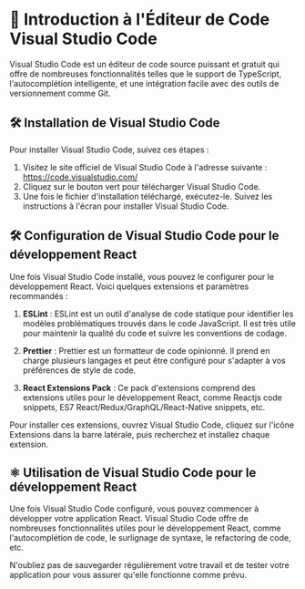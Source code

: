 # 📘 Introduction à l'Éditeur de Code Visual Studio Code

Visual Studio Code est un éditeur de code source puissant et gratuit qui offre de nombreuses fonctionnalités telles que le support de TypeScript, l'autocomplétion intelligente, et une intégration facile avec des outils de versionnement comme Git.

## 🛠️ Installation de Visual Studio Code

Pour installer Visual Studio Code, suivez ces étapes :

1. Visitez le site officiel de Visual Studio Code à l'adresse suivante : https://code.visualstudio.com/
2. Cliquez sur le bouton vert pour télécharger Visual Studio Code.
3. Une fois le fichier d'installation téléchargé, exécutez-le. Suivez les instructions à l'écran pour installer Visual Studio Code.

## 🛠️ Configuration de Visual Studio Code pour le développement React

Une fois Visual Studio Code installé, vous pouvez le configurer pour le développement React. Voici quelques extensions et paramètres recommandés :

1. **ESLint** : ESLint est un outil d'analyse de code statique pour identifier les modèles problématiques trouvés dans le code JavaScript. Il est très utile pour maintenir la qualité du code et suivre les conventions de codage.

2. **Prettier** : Prettier est un formatteur de code opinionné. Il prend en charge plusieurs langages et peut être configuré pour s'adapter à vos préférences de style de code.

3. **React Extensions Pack** : Ce pack d'extensions comprend des extensions utiles pour le développement React, comme Reactjs code snippets, ES7 React/Redux/GraphQL/React-Native snippets, etc.

Pour installer ces extensions, ouvrez Visual Studio Code, cliquez sur l'icône Extensions dans la barre latérale, puis recherchez et installez chaque extension.

## ⚛️ Utilisation de Visual Studio Code pour le développement React

Une fois Visual Studio Code configuré, vous pouvez commencer à développer votre application React. Visual Studio Code offre de nombreuses fonctionnalités utiles pour le développement React, comme l'autocomplétion de code, le surlignage de syntaxe, le refactoring de code, etc.

N'oubliez pas de sauvegarder régulièrement votre travail et de tester votre application pour vous assurer qu'elle fonctionne comme prévu.